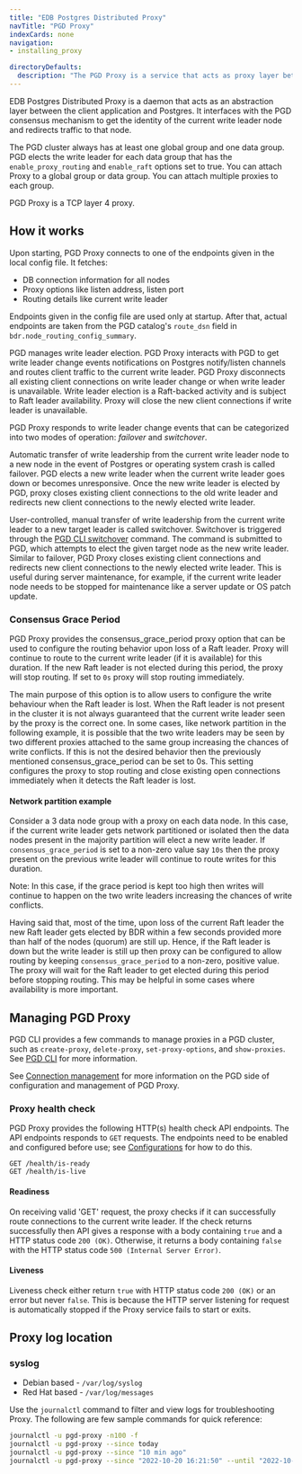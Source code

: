 ```yaml
---
title: "EDB Postgres Distributed Proxy"
navTitle: "PGD Proxy"
indexCards: none
navigation:
- installing_proxy

directoryDefaults:
  description: "The PGD Proxy is a service that acts as proxy layer between the client application and Postgres for your EDB Postgres Distributed cluster"
---
```


EDB Postgres Distributed Proxy is a daemon that acts as an abstraction layer between the client application and Postgres. It interfaces with the PGD consensus mechanism to get the identity of the current write leader node and redirects traffic to that node.

The PGD cluster always has at least one global group and one data group. PGD elects the write leader for each data group that has the `enable_proxy_routing` and `enable_raft` options set to true. You can attach Proxy to a global group or data group. You can attach multiple proxies to each group.

PGD Proxy is a TCP layer 4 proxy.

## How it works

Upon starting, PGD Proxy connects to one of the endpoints given in the local config file. It fetches:

-  DB connection information for all nodes
-  Proxy options like listen address, listen port
-  Routing details like current write leader

Endpoints given in the config file are used only at startup. After that, actual endpoints are taken from the PGD catalog's `route_dsn` field in `bdr.node_routing_config_summary`.


PGD manages write leader election. PGD Proxy interacts with PGD to get write leader change events notifications on Postgres notify/listen channels and routes client traffic to the current write leader. PGD Proxy disconnects all existing client connections on write leader change or when write leader is unavailable. Write leader election is a Raft-backed activity and is subject to Raft leader availability. Proxy will close the new client connections if write leader is unavailable.

PGD Proxy responds to write leader change events that can be categorized into two modes of operation: *failover* and *switchover*.

Automatic transfer of write leadership from the current write leader node to a new node in the event of Postgres or operating system crash is called failover. PGD elects a new write leader when the current write leader goes down or becomes unresponsive. Once the new write leader is elected by PGD, proxy closes existing client connections to the old write leader and redirects new client connections to the newly elected write leader.

User-controlled, manual transfer of write leadership from the current write leader to a new target leader is called switchover. Switchover is triggered through the [PGD CLI switchover](../cli/command_ref/pgd_switchover) command. The command is submitted to PGD, which attempts to elect the given target node as the new write leader. Similar to failover, PGD Proxy closes existing client connections and redirects new client connections to the newly elected write leader. This is useful during server maintenance, for example, if the current write leader node needs to be stopped for maintenance like a server update or OS patch update.

### Consensus Grace Period

PGD Proxy provides the consensus_grace_period proxy option that can be used to configure the routing behavior upon loss of a Raft leader. Proxy will continue to route to the current write leader (if it is available) for this duration. If the new Raft leader is not elected during this period, the proxy will stop routing. If set to `0s` proxy will stop routing immediately.

The main purpose of this option is to allow users to configure the write behaviour when the Raft leader is lost. When the Raft leader is not present in the cluster it is not always guaranteed that the current write leader seen by the proxy is the correct one. In some cases, like network partition in the following example, it is possible that the two write leaders may be seen by two different proxies attached to the same group increasing the chances of write conflicts. If this is not the desired behavior then the previously mentioned  consensus_grace_period can be set to 0s. This setting configures the proxy to stop routing and close existing open connections immediately when it detects the Raft leader is lost.

#### Network partition example

Consider a 3 data node group with a proxy on each data node. In this case, if the current write leader gets network partitioned or isolated then the data nodes present in the majority partition will elect a new write leader. If `consensus_grace_period` is set to a non-zero value say `10s` then the proxy present on the previous write leader will continue to route writes for this duration.

Note: In this case, if the grace period is kept too high then writes will continue to happen on the two write leaders increasing the chances of write conflicts.

Having said that, most of the time, upon loss of the current Raft leader the new Raft leader gets elected by BDR within a few seconds provided more than half of the nodes (quorum) are still up. Hence, if the Raft leader is down but the write leader is still up then proxy can be configured to allow routing by keeping `consensus_grace_period` to a non-zero, positive value. The proxy will wait for the Raft leader to get elected during this period before stopping routing. This may be helpful in some cases where availability is more important.

## Managing PGD Proxy

PGD CLI provides a few commands to manage proxies in a PGD cluster, such as `create-proxy`, `delete-proxy`, `set-proxy-options`, and `show-proxies`. See [PGD CLI](../cli/command_ref) for more information.

See [Connection management](../routing) for more information on the PGD side of configuration and management of PGD Proxy.

### Proxy health check

PGD Proxy provides the following HTTP(s) health check API endpoints. The API endpoints responds to `GET` requests. The endpoints need to be enabled and configured before use; see [Configurations](installing_proxy#configuring-health-check) for how to do this.


```
GET /health/is-ready
GET /health/is-live
```

#### Readiness

On receiving valid 'GET' request, the proxy checks if it can successfully route connections to the current write leader. If the check returns successfully then API gives a response with a body containing `true` and a HTTP status code `200 (OK)`. Otherwise, it returns a body containing `false` with the HTTP status code `500 (Internal Server Error)`.


#### Liveness

Liveness check either return `true` with HTTP status code `200 (OK)` or an error but never `false`. This is because the HTTP server listening for request is automatically stopped if the Proxy service fails to start or exits.

## Proxy log location

### syslog

- Debian based - `/var/log/syslog`
- Red Hat based - `/var/log/messages`

Use the `journalctl` command to filter and view logs for troubleshooting Proxy. The following are few sample commands for quick reference:

```sh
journalctl -u pgd-proxy -n100 -f
journalctl -u pgd-proxy --since today
journalctl -u pgd-proxy --since "10 min ago"
journalctl -u pgd-proxy --since "2022-10-20 16:21:50" --until "2022-10-20 16:21:55"
```
